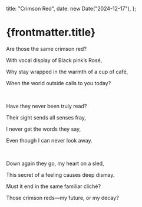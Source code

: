   title: "Crimson Red",
  date: new Date("2024-12-17"),
};

# {frontmatter.title}

Are those the same crimson red?

With vocal display of Black pink’s Rosé,

Why stay wrapped in the warmth of a cup of café,

When the world outside calls to you today?

<br />

Have they never been truly read?

Their sight sends all senses fray,

I never get the words they say,

Even though I can never look away.

<br />

Down again they go, my heart on a sled,

This secret of a feeling causes deep dismay.

Must it end in the same familiar cliché?

Those crimson reds—my future, or my decay?
